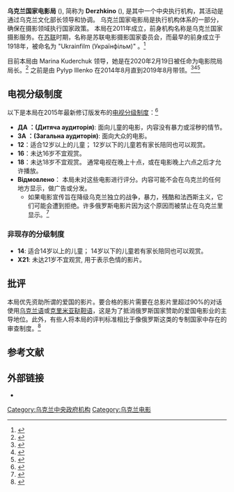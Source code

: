 {{Infobox government agency
| agency_name = 乌克兰国家电影局
| nativename = 
| native_name_a = Державне агентство України з питань кіно
| seal = 
| logo = Logo of Ukrainian State Film Agency.jpg
| logo_width = 250px
| logo_caption = 电影局标志
| formed = 2011
| preceding1 = 乌克兰国家摄影服务
| preceding2 = 
| jurisdiction = {{UKR}}
| headquarters = 01010, m.[[Kiev|Kiev]], Lavrska Street, 10<ref>{{cite web| url = http://dergkino.gov.ua/ua/contact/kontacty.html| title = 该局的网站， 与我们联系部分。| date = 2021| accessdate = 2021-03-09| archive-date = 2021-04-29| archive-url = https://web.archive.org/web/20210429020401/http://dergkino.gov.ua/ua/contact/kontacty.html| dead-url = no}}</ref>
| employees = 
| budget = 
| chief1_name = Marina Kuderchuk
| chief1_position = 局长
| parent_agency = [[乌克兰文化部|乌克兰文化部]]
| website = http://dergkino.gov.ua/
| footnotes = 
}}
'''乌克兰国家电影局''' ({{lang-uk|Державне агентство України з питань кіно}}), 简称为 '''Derzhkino''' ({{lang-uk|Держкіно}}), 是其中一个中央执行机构，其活动是通过乌克兰文化部长领导和协调。 乌克兰国家电影局是执行机构体系的一部分，确保在摄影领域执行国家政策。 本局在2011年成立，前身机构名称是乌克兰国家摄影服务。在[[苏联|苏联]]时期，名称是苏联电影摄影国家委员会，而最早的前身成立于1918年，被命名为 "Ukrainfilm (Українфільм)" 。<ref>{{Cite web|title=本局创造历史|url=http://usfa.gov.ua/who-we-are|access-date=2021-03-09|website=usfa.gov.ua|language=uk|archive-date=2021-01-16|archive-url=https://web.archive.org/web/20210116013413/https://usfa.gov.ua/who-we-are|dead-url=yes}}</ref>

目前本局由 Marina Kuderchuk 领导，她是在2020年2月19日被任命为电影院局局长。<ref>{{cite web|url=https://mkip.gov.ua/news/3501.html|title=政府任命了Marina Kuderchuk为电影局负责人|date=2020-02-19|accessdate=2021-03-09|language=uk|archive-date=2020-08-08|archive-url=https://web.archive.org/web/20200808000117/https://mkip.gov.ua/news/3501.html|dead-url=no}}</ref> 之前是由 Pylyp Illenko 在2014年8月直到2019年8月带领。<ref>{{cite web|accessdate=2021-03-09|title=Pylyp Illenko辞去乌克兰国家电影局局长的职务|url=https://112.international/society/pylyp-illenko-steps-down-as-head-of-state-film-agency-of-ukraine-42767.html|website=112.international|language=en|archive-date=2020-10-25|archive-url=https://web.archive.org/web/20201025115114/https://112.international/society/pylyp-illenko-steps-down-as-head-of-state-film-agency-of-ukraine-42767.html|dead-url=yes}}</ref><ref>{{cite web|accessdate=2021-03-09|title=电影机构主席 Illenko 辞职|url=https://ukranews.com/en/news/648707-film-agency-chair-ilyenko-resigned|date=19 August 2019|website=ukranews_com|language=en|archive-date=2020-06-09|archive-url=https://web.archive.org/web/20200609080634/https://ukranews.com/en/news/648707-film-agency-chair-ilyenko-resigned|dead-url=yes}}</ref><ref>{{cite web|accessdate=2021-03-09|title=乌克兰国家电影局局长宣布辞职（视频）|url=https://www.unian.info/politics/10655907-ukrainian-state-film-agency-s-head-announces-resignation-video.html|website=www.unian.info|language=en|archive-date=2020-09-28|archive-url=https://web.archive.org/web/20200928060249/https://www.unian.info/politics/10655907-ukrainian-state-film-agency-s-head-announces-resignation-video.html|dead-url=no}}</ref>

==电视分级制度==
以下是本局在2015年最新修订版发布的[[电视分级制度|电视分级制度]]：<ref>{{cite web|title=关于国家电影发行和放映权证书规则的修正案|accessdate=2021-03-09|url=https://zakon.rada.gov.ua/laws/show/1143-2015-%25D0%25BF|website=zakon.rada.gov.ua|language=uk|archive-date=2020-06-09|archive-url=https://web.archive.org/web/20200609031209/https://zakon.rada.gov.ua/laws/show/1143-2015-%D0%BF|dead-url=no}}</ref>
*'''ДА ：(Дитяча аудиторія)''': 面向儿童的电影，内容没有暴力或淫秽的情节。
*'''ЗА ：(Загальна аудиторія)''': 面向大众的电影。
*'''12'''：适合12岁以上的儿童； 12岁以下的儿童若有家长陪同也可以观赏。
*'''16'''：未达16岁不宜观赏。
*'''18'''：未达18岁不宜观赏。 通常电视在晚上十点，或在电影晚上六点之后才允许播放。
*'''Відмовлено'''： 本局未对这些电影进行评分。内容可能不会在乌克兰的任何地方显示，做广告或分发。
** 如果电影宣传旨在降级乌克兰独立的战争，暴力，残酷和法西斯主义，它们可能会遭到拒绝。许多俄罗斯电影片因为这个原因而被禁止在乌克兰里显示。<ref>{{cite web|url=http://sputniknews.cn/politics/201508051015792039/| title=乌国家电影局扩大禁放俄产电影名单乌克兰电影署扩大俄产电影黑名单|date=2015-08-05|accessdate=2021-03-09}}</ref>

===非现存的分级制度===
*'''14''': 适合14岁以上的儿童； 14岁以下的儿童若有家长陪同也可以观赏。
*'''X21''': 未达21岁不宜观赏, 用于表示色情的影片。

==批评==
本局优先资助所谓的爱国的影片。要合格的影片需要在总影片里超过90%的对话使用[[乌克兰语|乌克兰语]]或[[克里米亚鞑靼语|克里米亚鞑靼语]]，这是为了抵消俄罗斯国家赞助的爱国电影业的主导地位。此外，有些人将本局的评判标准相比于像俄罗斯这类的专制国家中存在的审查制度。<ref>{{cite web|url=https://www.rferl.org/a/ukrainian-filmmaking-boom-patriotic-funding-dovbush-illienko/29563635.html|accessdate=2021-03-09|title=乌克兰的电影制作从阴影中崛起，但是“爱国主义”能否吸引电影院呢？|website=Radio Free Europe/Radio Liberty|language=en|archive-date=2021-01-11|archive-url=https://web.archive.org/web/20210111221352/https://www.rferl.org/a/ukrainian-filmmaking-boom-patriotic-funding-dovbush-illienko/29563635.html|dead-url=no}}</ref>

== 参考文献 ==
{{Reflist}}

== 外部链接 ==
* {{Commons category-inline}}

[[Category:乌克兰中央政府机构|Category:乌克兰中央政府机构]]
[[Category:乌克兰电影|Category:乌克兰电影]]